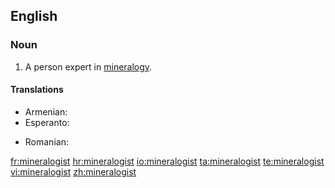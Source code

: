 ==English==

===Noun===
{{en-noun}}

# A person expert in [[mineralogy]].

====Translations====
{{trans-top|expert in mineralogy}}
* Armenian: {{t-|hy|հանքաբան|tr=hank’aban}}
* Esperanto: {{t-|eo|mineralogo|xs=Esperanto}}
{{trans-mid}}
* Romanian: {{t|ro|mineralog|m}}
{{trans-bottom}}

[[fr:mineralogist]]
[[hr:mineralogist]]
[[io:mineralogist]]
[[ta:mineralogist]]
[[te:mineralogist]]
[[vi:mineralogist]]
[[zh:mineralogist]]